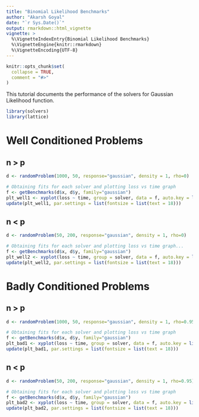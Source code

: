 ```yaml
---
title: "Binomial Likelihood Benchmarks"
author: "Akarsh Goyal"
date: "`r Sys.Date()`"
output: rmarkdown::html_vignette
vignette: >
  %\VignetteIndexEntry{Binomial Likelihood Benchmarks}
  %\VignetteEngine{knitr::rmarkdown}
  %\VignetteEncoding{UTF-8}
---
```


```r
knitr::opts_chunk$set(
  collapse = TRUE,
  comment = "#>"
)
```

This tutorial documents the performance of the solvers for Gaussian Likelihood function.

```r
library(solvers)
library(lattice)
```
# Well Conditioned Problems
## n > p
```r
d <- randomProblem(1000, 50, response="gaussian", density = 1, rho=0)

# Obtaining fits for each solver and plotting loss vs time graph
f <- getBenchmarks(d$x, d$y, family="gaussian")
plt_well1 <- xyplot(loss ~ time, group = solver, data = f, auto.key = list(corner = c(0.9, 0.9)), type = "l")
update(plt_well1, par.settings = list(fontsize = list(text = 18)))
```
## n < p
```r
d <- randomProblem(50, 200, response="gaussian", density = 1, rho=0)

# Obtaining fits for each solver and plotting loss vs time graph...
f <- getBenchmarks(d$x, d$y, family="gaussian")
plt_well2 <- xyplot(loss ~ time, group = solver, data = f, auto.key = list(corner = c(0.9, 0.9)), type = "l")
update(plt_well2, par.settings = list(fontsize = list(text = 18)))
```

# Badly Conditioned Problems
## n > p
```r
d <- randomProblem(1000, 50, response="gaussian", density = 1, rho=0.95)

# Obtaining fits for each solver and plotting loss vs time graph
f <- getBenchmarks(d$x, d$y, family="gaussian")
plt_bad1 <- xyplot(loss ~ time, group = solver, data = f, auto.key = list(corner = c(0.9, 0.9)), type = "l")
update(plt_bad1, par.settings = list(fontsize = list(text = 18)))
```

## n < p
```r
d <- randomProblem(50, 200, response="gaussian", density = 1, rho=0.95)

# Obtaining fits for each solver and plotting loss vs time graph
f <- getBenchmarks(d$x, d$y, family="gaussian")
plt_bad2 <- xyplot(loss ~ time, group = solver, data = f, auto.key = list(corner = c(0.9, 0.9)), type = "l")
update(plt_bad2, par.settings = list(fontsize = list(text = 18)))
```

